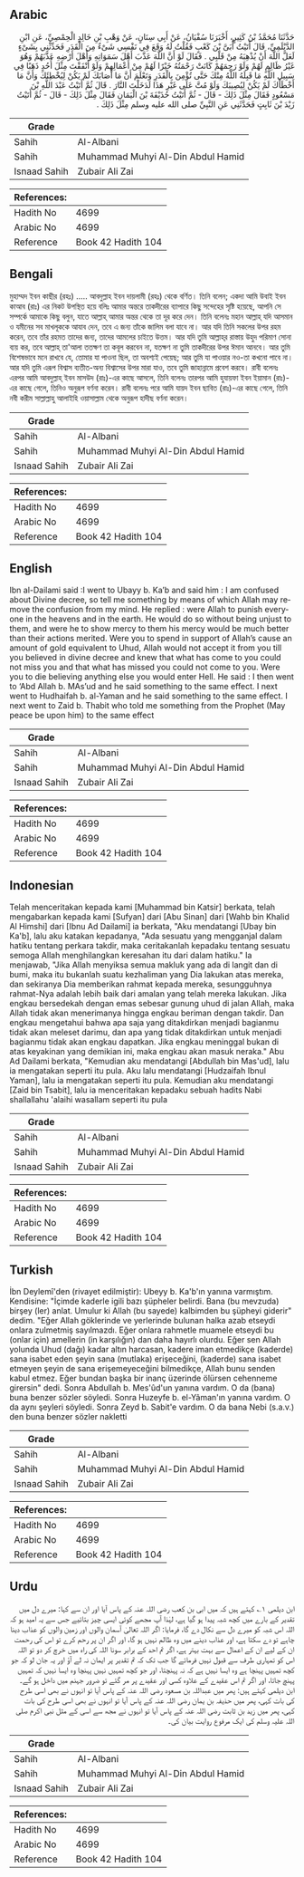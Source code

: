 ## Arabic


<div dir="rtl" lang="ar" style={{fontSize:'larger',backgroundColor:'#f8f9fa',padding:20}}>
حَدَّثَنَا مُحَمَّدُ بْنُ كَثِيرٍ، أَخْبَرَنَا سُفْيَانُ، عَنْ أَبِي سِنَانٍ، عَنْ وَهْبِ بْنِ خَالِدٍ الْحِمْصِيِّ، عَنِ ابْنِ الدَّيْلَمِيِّ، قَالَ أَتَيْتُ أُبَىَّ بْنَ كَعْبٍ فَقُلْتُ لَهُ وَقَعَ فِي نَفْسِي شَىْءٌ مِنَ الْقَدَرِ فَحَدِّثْنِي بِشَىْءٍ لَعَلَّ اللَّهَ أَنْ يُذْهِبَهُ مِنْ قَلْبِي ‏.‏ فَقَالَ لَوْ أَنَّ اللَّهَ عَذَّبَ أَهْلَ سَمَوَاتِهِ وَأَهْلَ أَرْضِهِ عَذَّبَهُمْ وَهُوَ غَيْرُ ظَالِمٍ لَهُمْ وَلَوْ رَحِمَهُمْ كَانَتْ رَحْمَتُهُ خَيْرًا لَهُمْ مِنْ أَعْمَالِهِمْ وَلَوْ أَنْفَقْتَ مِثْلَ أُحُدٍ ذَهَبًا فِي سَبِيلِ اللَّهِ مَا قَبِلَهُ اللَّهُ مِنْكَ حَتَّى تُؤْمِنَ بِالْقَدَرِ وَتَعْلَمَ أَنَّ مَا أَصَابَكَ لَمْ يَكُنْ لِيُخْطِئَكَ وَأَنَّ مَا أَخْطَأَكَ لَمْ يَكُنْ لِيُصِيبَكَ وَلَوْ مُتَّ عَلَى غَيْرِ هَذَا لَدَخَلْتَ النَّارَ ‏.‏ قَالَ ثُمَّ أَتَيْتُ عَبْدَ اللَّهِ بْنَ مَسْعُودٍ فَقَالَ مِثْلَ ذَلِكَ - قَالَ - ثُمَّ أَتَيْتُ حُذَيْفَةَ بْنَ الْيَمَانِ فَقَالَ مِثْلَ ذَلِكَ - قَالَ - ثُمَّ أَتَيْتُ زَيْدَ بْنَ ثَابِتٍ فَحَدَّثَنِي عَنِ النَّبِيِّ صلى الله عليه وسلم مِثْلَ ذَلِكَ ‏.‏
</div>
<div style={{backgroundColor:'#f8f9fa',padding:20, marginBottom: 10}}><table> <thead> <tr> <th>Grade</th> <th></th> </tr> </thead> <tbody> <tr><td>Sahih</td><td>Al-Albani</td></tr><tr><td>Sahih</td><td>Muhammad Muhyi Al-Din Abdul Hamid</td></tr><tr><td>Isnaad Sahih</td><td>Zubair Ali Zai</td></tr></tbody></table><table> <thead> <tr> <th>References:</th> <th></th> </tr> </thead> <tbody><tr><td>Hadith No</td><td>4699</td></tr><tr><td>Arabic No</td><td>4699</td></tr><tr><td>Reference</td><td>Book 42 Hadith 104</td></tr></tbody></table></div>

## Bengali


<div dir="ltr" lang="bn" style={{fontSize:'larger',backgroundColor:'#f8f9fa',padding:20}}>
মুহাম্মদ ইবন কাছীর (রহঃ) ..... আবদুল্লাহ ইবন দায়লামী (রহঃ) থেকে বর্ণিত। তিনি বলেন; একদা আমি উবাই ইবন কাআব (রাঃ) এর নিকট উপস্থিত হয়ে বলিঃ আমার অন্তরে তাকদীরের ব্যাপারে কিছু সন্দেহের সৃষ্টি হয়েছে, আপনি সে সম্পর্কে আমাকে কিছু বলুন, যাতে আল্লাহ্‌ আমার অন্তর থেকে তা দূর করে দেন। তিনি বলেনঃ মহান আল্লাহ্‌ যদি আসমান ও যমীনের সব মাখলূককে আযাব দেন, তবে এ জন্য তাঁকে জালিম বলা যাবে না। আর যদি তিনি সকলের উপর রহম করেন, তবে তাঁর রহমত তাদের জন্য, তাদের আমলের চাইতে উত্তম। আর যদি তুমি আল্লাহ্‌র রাস্তায় উহুদ পরিমাণ সোনা ব্যয় কর, তবে আল্লাহ্‌ তা'আলা ততক্ষণ তা কবূল করবেন না, যতক্ষণ না তুমি তাকদীরের উপর ঈমান আনবে। আর তুমি বিশেষভাবে মনে রাখবে যে, তোমার যা পাওনা ছিল, তা অবশ্যই পেয়েছ; আর তুমি যা পাওয়ার নও-তা কখনো পাবে না। আর যদি তুমি এরূপ বিশ্বাস ব্যতীত-অন্য বিশ্বাসের উপর মারা যাও, তবে তুমি জাহান্নামে প্রবেশ করবে। রাবী বলেনঃ এরপর আমি আবদুল্লাহ্‌ ইবন মাসউদ (রাঃ)-এর কাছে আসলে, তিনি বলেনঃ তারপর আমি হুযায়ফা ইবন ইয়ামান (রাঃ)-এর কাছে গেলে, তিনিও অনুরূপ বর্ণনা করেন। রাবী বলেনঃ পরে আমি যায়দ ইবন ছাবিত (রাঃ)-এর কাছে গেলে, তিনি নবী করীম সাল্লাল্লাহু আলাইহি ওয়াসাল্লাম থেকে অনুরূপ হাদীছ বর্ণনা করেন।
</div>
<div style={{backgroundColor:'#f8f9fa',padding:20, marginBottom: 10}}><table> <thead> <tr> <th>Grade</th> <th></th> </tr> </thead> <tbody> <tr><td>Sahih</td><td>Al-Albani</td></tr><tr><td>Sahih</td><td>Muhammad Muhyi Al-Din Abdul Hamid</td></tr><tr><td>Isnaad Sahih</td><td>Zubair Ali Zai</td></tr></tbody></table><table> <thead> <tr> <th>References:</th> <th></th> </tr> </thead> <tbody><tr><td>Hadith No</td><td>4699</td></tr><tr><td>Arabic No</td><td>4699</td></tr><tr><td>Reference</td><td>Book 42 Hadith 104</td></tr></tbody></table></div>

## English


<div dir="ltr" lang="en" style={{fontSize:'larger',backgroundColor:'#f8f9fa',padding:20}}>
Ibn al-Dailami said :I went to Ubayy b. Ka’b and said him : I am confused about Divine decree, so tell me something by means of which Allah may remove the confusion from my mind. He replied : were Allah to punish everyone in the heavens and in the earth. He would do so without being unjust to them, and were he to show mercy to them his mercy would be much better than their actions merited. Were you to spend in support of Allah’s cause an amount of gold equivalent to Uhud, Allah would not accept it from you till you believed in divine decree and knew that what has come to you could not miss you and that what has missed you could not come to you. Were you to die believing anything else you would enter Hell. He said : I then went to ‘Abd Allah b. MAs’ud and he said something to the same effect. I next went to Hudhaifah b. al-Yaman and he said something to the same effect. I next went to Zaid b. Thabit who told me something from the Prophet (May peace be upon him) to the same effect
</div>
<div style={{backgroundColor:'#f8f9fa',padding:20, marginBottom: 10}}><table> <thead> <tr> <th>Grade</th> <th></th> </tr> </thead> <tbody> <tr><td>Sahih</td><td>Al-Albani</td></tr><tr><td>Sahih</td><td>Muhammad Muhyi Al-Din Abdul Hamid</td></tr><tr><td>Isnaad Sahih</td><td>Zubair Ali Zai</td></tr></tbody></table><table> <thead> <tr> <th>References:</th> <th></th> </tr> </thead> <tbody><tr><td>Hadith No</td><td>4699</td></tr><tr><td>Arabic No</td><td>4699</td></tr><tr><td>Reference</td><td>Book 42 Hadith 104</td></tr></tbody></table></div>

## Indonesian


<div dir="ltr" lang="id" style={{fontSize:'larger',backgroundColor:'#f8f9fa',padding:20}}>
Telah menceritakan kepada kami [Muhammad bin Katsir] berkata, telah mengabarkan kepada kami [Sufyan] dari [Abu Sinan] dari [Wahb bin Khalid Al Himshi] dari [Ibnu Ad Dailami] ia berkata, "Aku mendatangi [Ubay bin Ka'b], lalu aku katakan kepadanya, "Ada sesuatu yang mengganjal dalam hatiku tentang perkara takdir, maka ceritakanlah kepadaku tentang sesuatu semoga Allah menghilangkan keresahan itu dari dalam hatiku." Ia menjawab, "Jika Allah menyiksa semua makluk yang ada di langit dan di bumi, maka itu bukanlah suatu kezhaliman yang Dia lakukan atas mereka, dan sekiranya Dia memberikan rahmat kepada mereka, sesungguhnya rahmat-Nya adalah lebih baik dari amalan yang telah mereka lakukan. Jika engkau bersedekah dengan emas sebesar gunung uhud di jalan Allah, maka Allah tidak akan menerimanya hingga engkau beriman dengan takdir. Dan engkau mengetahui bahwa apa saja yang ditakdirkan menjadi bagianmu tidak akan meleset darimu, dan apa yang tidak ditakdirkan untuk menjadi bagianmu tidak akan engkau dapatkan. Jika engkau meninggal bukan di atas keyakinan yang demikian ini, maka engkau akan masuk neraka." Abu Ad Dailami berkata, "Kemudian aku mendatangi [Abdullah bin Mas'ud], lalu ia mengatakan seperti itu pula. Aku lalu mendatangi [Hudzaifah Ibnul Yaman], lalu ia mengatakan seperti itu pula. Kemudian aku mendatangi [Zaid bin Tsabit], lalu ia menceritakan kepadaku sebuah hadits Nabi shallallahu 'alaihi wasallam seperti itu pula
</div>
<div style={{backgroundColor:'#f8f9fa',padding:20, marginBottom: 10}}><table> <thead> <tr> <th>Grade</th> <th></th> </tr> </thead> <tbody> <tr><td>Sahih</td><td>Al-Albani</td></tr><tr><td>Sahih</td><td>Muhammad Muhyi Al-Din Abdul Hamid</td></tr><tr><td>Isnaad Sahih</td><td>Zubair Ali Zai</td></tr></tbody></table><table> <thead> <tr> <th>References:</th> <th></th> </tr> </thead> <tbody><tr><td>Hadith No</td><td>4699</td></tr><tr><td>Arabic No</td><td>4699</td></tr><tr><td>Reference</td><td>Book 42 Hadith 104</td></tr></tbody></table></div>

## Turkish


<div dir="ltr" lang="tr" style={{fontSize:'larger',backgroundColor:'#f8f9fa',padding:20}}>
İbn Deylemî'den (rivayet edilmiştir): Ubeyy b. Ka'b'ın yanına varmıştım. Kendisine: "İçimde kaderle igili bazı şüpheler belirdi. Bana (bu mevzuda) birşey (ler) anlat. Umulur ki Allah (bu sayede) kalbimden bu şüpheyi giderir" dedim. "Eğer Allah göklerinde ve yerlerinde bulunan halka azab etseydi onlara zulmetmiş sayılmazdı. Eğer onlara rahmetle muamele etseydi bu (onlar için) amellerin (in karşılığın) dan daha hayırlı olurdu. Eğer sen Allah yolunda Uhud (dağı) kadar altın harcasan, kadere iman etmedikçe (kaderde) sana isabet eden şeyin sana (mutlaka) erişeceğini, (kaderde) sana isabet etmeyen şeyin de sana erişemeyeceğini bilmedikçe, Allah bunu senden kabul etmez. Eğer bundan başka bir inanç üzerinde ölürsen cehenneme girersin" dedi. Sonra Abdullah b. Mes'ûd'un yanına vardım. O da (bana) buna benzer sözler söyledi. Sonra Huzeyfe b. el-Yâman'ın yanına vardım. O da aynı şeyleri söyledi. Sonra Zeyd b. Sabit'e vardım. O da bana Nebi (s.a.v.) den buna benzer sözler nakletti
</div>
<div style={{backgroundColor:'#f8f9fa',padding:20, marginBottom: 10}}><table> <thead> <tr> <th>Grade</th> <th></th> </tr> </thead> <tbody> <tr><td>Sahih</td><td>Al-Albani</td></tr><tr><td>Sahih</td><td>Muhammad Muhyi Al-Din Abdul Hamid</td></tr><tr><td>Isnaad Sahih</td><td>Zubair Ali Zai</td></tr></tbody></table><table> <thead> <tr> <th>References:</th> <th></th> </tr> </thead> <tbody><tr><td>Hadith No</td><td>4699</td></tr><tr><td>Arabic No</td><td>4699</td></tr><tr><td>Reference</td><td>Book 42 Hadith 104</td></tr></tbody></table></div>

## Urdu


<div dir="rtl" lang="ur" style={{fontSize:'larger',backgroundColor:'#f8f9fa',padding:20}}>
ابن دیلمی ۱؎ کہتے ہیں کہ میں ابی بن کعب رضی اللہ عنہ کے پاس آیا اور ان سے کہا: میرے دل میں تقدیر کے بارے میں کچھ شبہ پیدا ہو گیا ہے، لہٰذا آپ مجھے کوئی ایسی چیز بتائیے جس سے یہ امید ہو کہ اللہ اس شبہ کو میرے دل سے نکال دے گا، فرمایا: اگر اللہ تعالیٰ آسمان والوں اور زمین والوں کو عذاب دینا چاہے تو دے سکتا ہے، اور عذاب دینے میں وہ ظالم نہیں ہو گا، اور اگر ان پر رحم کرے تو اس کی رحمت ان کے لیے ان کے اعمال سے بہت بہتر ہے، اگر تم احد کے برابر سونا اللہ کی راہ میں خرچ کر دو تو اللہ اس کو تمہاری طرف سے قبول نہیں فرمائے گا جب تک کہ تم تقدیر پر ایمان نہ لے آؤ اور یہ جان لو کہ جو کچھ تمہیں پہنچا ہے وہ ایسا نہیں ہے کہ نہ پہنچتا، اور جو کچھ تمہیں نہیں پہنچا وہ ایسا نہیں کہ تمہیں پہنچ جاتا، اور اگر تم اس عقیدے کے علاوہ کسی اور عقیدے پر مر گئے تو ضرور جہنم میں داخل ہو گے۔ ابن دیلمی کہتے ہیں: پھر میں عبداللہ بن مسعود رضی اللہ عنہ کے پاس آیا تو انہوں نے بھی اسی طرح کی بات کہی، پھر میں حذیفہ بن یمان رضی اللہ عنہ کے پاس آیا تو انہوں نے بھی اسی طرح کی بات کہی، پھر میں زید بن ثابت رضی اللہ عنہ کے پاس آیا تو انہوں نے مجھ سے اسی کے مثل نبی اکرم صلی اللہ علیہ وسلم کی ایک مرفوع روایت بیان کی۔
</div>
<div style={{backgroundColor:'#f8f9fa',padding:20, marginBottom: 10}}><table> <thead> <tr> <th>Grade</th> <th></th> </tr> </thead> <tbody> <tr><td>Sahih</td><td>Al-Albani</td></tr><tr><td>Sahih</td><td>Muhammad Muhyi Al-Din Abdul Hamid</td></tr><tr><td>Isnaad Sahih</td><td>Zubair Ali Zai</td></tr></tbody></table><table> <thead> <tr> <th>References:</th> <th></th> </tr> </thead> <tbody><tr><td>Hadith No</td><td>4699</td></tr><tr><td>Arabic No</td><td>4699</td></tr><tr><td>Reference</td><td>Book 42 Hadith 104</td></tr></tbody></table></div>